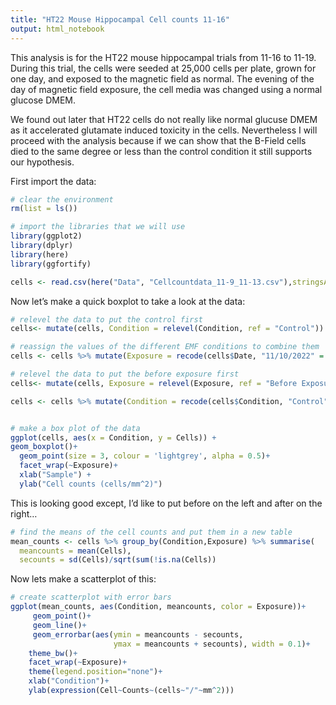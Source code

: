 ```yaml
---
title: "HT22 Mouse Hippocampal Cell counts 11-16"
output: html_notebook
---
```


This analysis is for the HT22 mouse hippocampal trials from 11-16 to 11-19.  During this trial, the cells were seeded at 25,000 cells per plate, grown for one day, and exposed to the magnetic field as normal.  The evening of the day of magnetic field exposure, the cell media was changed using a normal glucose DMEM.  

We found out later that HT22 cells do not really like normal glucuse DMEM as it accelerated glutamate induced toxicity in the cells.  Nevertheless I will proceed with the analysis because if we can show that the B-Field cells died to the same degree or less than the control condition it still supports our hypothesis.

First import the data:
```r
# clear the environment
rm(list = ls())

# import the libraries that we will use
library(ggplot2)
library(dplyr)
library(here)
library(ggfortify)

cells <- read.csv(here("Data", "Cellcountdata_11-9_11-13.csv"),stringsAsFactors = TRUE)
```

Now let's make a quick boxplot to take a look at the data:

```r
# relevel the data to put the control first
cells<- mutate(cells, Condition = relevel(Condition, ref = "Control"))

# reassign the values of the different EMF conditions to combine them
cells <- cells %>% mutate(Exposure = recode(cells$Date, "11/10/2022" = 'After Exposure', "11/9/2022" = 'Before Exposure'))

# relevel the data to put the before exposure first
cells<- mutate(cells, Exposure = relevel(Exposure, ref = "Before Exposure"))

cells <- cells %>% mutate(Condition = recode(cells$Condition, "Control" = 'Control', "B-Field" = 'Magnetic Field'))


# make a box plot of the data
ggplot(cells, aes(x = Condition, y = Cells)) +
geom_boxplot()+
  geom_point(size = 3, colour = 'lightgrey', alpha = 0.5)+
  facet_wrap(~Exposure)+
  xlab("Sample") +
  ylab("Cell counts (cells/mm^2)")
```

This is looking good except, I'd like to put before on the left and after on the right...

```r
# find the means of the cell counts and put them in a new table
mean_counts <- cells %>% group_by(Condition,Exposure) %>% summarise(
  meancounts = mean(Cells),
  secounts = sd(Cells)/sqrt(sum(!is.na(Cells))                                                             ))
```
Now lets make a scatterplot of this:
```r
# create scatterplot with error bars
ggplot(mean_counts, aes(Condition, meancounts, color = Exposure))+
     geom_point()+
     geom_line()+
     geom_errorbar(aes(ymin = meancounts - secounts,
                       ymax = meancounts + secounts), width = 0.1)+
    theme_bw()+
    facet_wrap(~Exposure)+
    theme(legend.position="none")+
    xlab("Condition")+
    ylab(expression(Cell~Counts~(cells~"/"~mm^2)))
```



